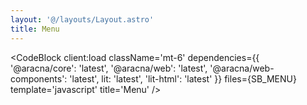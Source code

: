```yaml
---
layout: '@/layouts/Layout.astro'
title: Menu
---
```



<MenuComponentBlock client:load />

<CodeBlock
  client:load
  className='mt-6'
  dependencies={{
    '@aracna/core': 'latest',
    '@aracna/web': 'latest',
    '@aracna/web-components': 'latest',
    lit: 'latest',
    'lit-html': 'latest'
  }}
  files={SB_MENU}
  template='javascript'
  title='Menu'
/>
